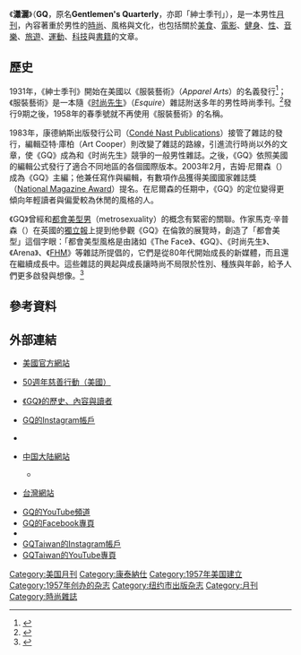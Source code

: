 {{noteTA
|T=zh:GQ;zh-tw:瀟灑;zh-cn:智族;
|1=zh-tw:瀟灑;zh-cn:智族;
}}
{{Infobox magazine
| title = 瀟灑
| 英文名    = ''GQ''
| 標誌 = Gentlemen’s-Quarterly-Logo.svg
| image_file = Gq ryan gosling.jpg
| image_size = 
| image_caption = [[賴恩·高斯寧|賴恩·高斯寧]]登上《瀟灑》的封面（2007年11月）
| editor = {{tsl|en|Jim Nelson (editor)|吉姆·尼爾森}}
| editor_title = 主編
| frequency = 月刊
| total_circulation = 938,359
| circulation_year = 2013
| category = {{tsl|en|List of men's magazines|男士雜誌列表|男士雜誌}}
| company = [[先進出版公司|先進出版公司]]
| publisher = [[康泰纳仕|康泰纳仕]]
| firstdate = {{start date and age|1931}}（最初稱為《服裝藝術》）
| country = 美國
| based = [[纽约|纽约]]
| language = 英語
| website = {{URL|http://www.gq.com}}
| issn = 0016-6979
}}
《'''瀟灑'''》（'''GQ'''，原名'''Gentlemen's Quarterly'''，亦即「紳士季刊」），是一本男性[[雜誌|月刊]]，內容著重於男性的[[時尚|時尚]]、風格與文化，也包括關於[[食物|美食]]、[[電影|電影]]、[[健身|健身]]、[[人類性行為|性]]、[[音樂|音樂]]、[[旅遊|旅遊]]、[[體育|運動]]、[[消費電子|科技]]與[[書籍|書籍]]的文章。{{Fact|time=2009-01-11}}

== 歷史 ==
1931年，《紳士季刊》開始在美國以《服裝藝術》（''Apparel Arts''）的名義發行<ref name=Sterlacci101>{{Cite book |title=The A to Z of the Fashion Industry |last=Sterlacci |first=Francesca |author2=Arbuckle, Joanne |year=2009 |publisher=Scarecrow Press |location=Lanham, MD |isbn=0810870460 |page=101 |url=https://books.google.com/books?id=zPKScm9h6v0C&pg=PA101 |access-date=2018-07-03 |archive-date=2020-12-19 |archive-url=https://web.archive.org/web/20201219093228/https://books.google.com/books?id=zPKScm9h6v0C&pg=PA101 |dead-url=no }}</ref>；《服裝藝術》是一本隨《[[时尚先生_(刊物)|时尚先生]]》（''Esquire''）雜誌附送多年的男性時尚季刊。<ref>{{cite web|url=http://www.philsp.com/data/data140.html|title=Magazine Data, page 140: Gentlemen's Quarterly|accessdate=2009-01-13|archive-date=2020-10-12|archive-url=https://web.archive.org/web/20201012091745/http://www.philsp.com/data/data140.html|dead-url=no}}</ref>發行9期之後，1958年的春季號就不再使用《服裝藝術》的名稱。

1983年，康德納斯出版發行公司（[[康泰纳仕|Condé Nast Publications]]）接管了雜誌的發行，編輯亞特·庫柏（Art Cooper）則改變了雜誌的路線，引進流行時尚以外的文章，使《GQ》成為和《时尚先生》競爭的一般男性雜誌。之後，《GQ》依照美國的編輯公式發行了適合不同地區的各個國際版本。2003年2月，吉姆·尼爾森（{{tsl|en|Jim Nelson|Jim Nelson}}）成為《GQ》主編；他兼任寫作與編輯，有數項作品獲得美國國家雜誌獎（[[美國國家雜誌獎|National Magazine Award]]）提名。{{Fact|time=2009-01-11}}在尼爾森的任期中，《GQ》的定位變得更傾向年輕讀者與偏愛較為休閒的風格的人。

《GQ》曾經和[[都會美型男|都會美型男]]（metrosexuality）的概念有緊密的關聯。作家馬克·辛普森（{{tsl|en|Mark Simpson (journalist)|Mark Simpson}}）在英國的[[獨立報|獨立報]]上提到他參觀《GQ》在倫敦的展覽時，創造了「都會美型」這個字眼：「都會美型風格是由諸如《The Face》、《GQ》、《时尚先生》、《Arena》、《[[男人装|FHM]]》等雜誌所提倡的，它們是從80年代開始成長的新媒體，而且還在繼續成長中。這些雜誌的興起與成長讓時尚不局限於性別、種族與年齡，給予人們更多啟發與想像。<ref>{{Cite web |url=http://www.marksimpson.com/pages/journalism/mirror_men.html# |title=Marksimpson.com 'Here come the mirror men' by Mark Simpson - first usage of the word 'metrosexual' |access-date=2009-01-13 |archive-url=https://web.archive.org/web/20070119202843/http://www.marksimpson.com/pages/journalism/mirror_men.html |archive-date=2007-01-19 |dead-url=yes }}</ref>

== 參考資料 ==
<div class="references-small">
<references/>
</div>

== 外部連結 ==
*{{en}}[https://web.archive.org/web/20090115202348/http://men.style.com/gq 美國官方網站]
*{{en}}[https://web.archive.org/web/20120614104414/http://www.thegentlemensfund.com/ 50週年慈善行動（美國）]
*{{en}}[https://web.archive.org/web/20090122182134/http://www.magsdirect.com/gqgentlemansquarterly-magazine.html 《GQ》的歷史、內容與讀者]
*{{en}}[https://instagram.com/gq GQ的Instagram帳戶] {{Wayback|url=https://instagram.com/gq |date=20201129033701 }}
*{{en}}{{twitter|GQMagazine|GQ}}
*{{zh-cn}}[http://www.gq.com.cn 中国大陆網站] {{Wayback|url=http://www.gq.com.cn/ |date=20210205183753 }}
**{{weibo|gqwebsite|GQ男士网}}
*{{zh-tw}}[http://www.gq.com.tw 台灣網站] {{Wayback|url=http://www.gq.com.tw/ |date=20210205183736 }}
*[https://youtube.com/c/GQ GQ的YouTube頻道] {{Wayback|url=https://youtube.com/c/GQ |date=20210601200342 }}
*[https://www.facebook.com/gq/ GQ的Facebook專頁] {{Wayback|url=https://www.facebook.com/gq/ |date=20210422161816 }}
*{{facebook|GQTaiwan|GQTaiwan}}
*[https://instagram.com/gqtaiwan GQTaiwan的Instagram帳戶] {{Wayback|url=https://instagram.com/gqtaiwan |date=20190326093302 }}
*[https://youtube.com/user/GQtaiwan GQTaiwan的YouTube專頁] {{Wayback|url=https://youtube.com/user/GQtaiwan |date=20210531200435 }}

[[Category:美国月刊|Category:美国月刊]]
[[Category:康泰納仕|Category:康泰納仕]]
[[Category:1957年美国建立|Category:1957年美国建立]]
[[Category:1957年创办的杂志|Category:1957年创办的杂志]]
[[Category:纽约市出版杂志|Category:纽约市出版杂志]]
[[Category:月刊|Category:月刊]] 
[[Category:時尚雜誌|Category:時尚雜誌]]